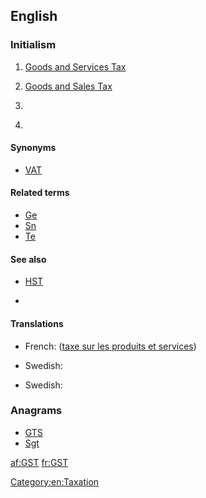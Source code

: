 ==English==

===Initialism===
{{rfc-header|Initialism}}
{{head|en|initialism}}

# {{context|taxation|lang=en}} [[goods and services tax|Goods and Services Tax]] {{qualifier|Australia, New Zealand, Canada}}
# {{context|taxation|lang=en}} [[goods and sales tax|Goods and Sales Tax]] {{qualifier|state of Victoria in Australia, formerly in Canada, was planned in Hong Kong}}
# {{context|lang=en|electronics}} {{abbreviation of|lang=en|Ge2Sb2Te5}} 
# {{context|lang=en|electronics}} {{initialism of|lang=en|GeSbTe}} {{gloss|[[germanium-antimony-tellurium]]}}

====Synonyms====
* {{sense|taxation}} [[VAT]]

====Related terms====
{{sense|electronics}}
* [[Ge]] {{gloss|[[germanium]]}}
* [[Sn]] {{gloss|[[antimony]]}}
* [[Te]] {{gloss|[[tellurium]]}}

====See also====
* {{sense|taxation}} [[HST]]
* {{sense|electronics}} {{pedia|lang=en|GeSbTe}}

====Translations====
{{trans-top|Goods and Services Tax}}
* French: {{t+|fr|TPS}} ([[taxe sur les produits et services]])
{{trans-mid}}
* Swedish: {{t+|sv|moms}}
{{trans-bottom}}

{{trans-top|Goods and Sales Tax}}
{{trans-mid}}
* Swedish: {{t+|sv|moms}}
{{trans-bottom}}

{{checktrans-top}}
{{trans-bottom}}

===Anagrams===
* [[GTS#English|GTS]]
* [[Sgt#English|Sgt]]

[[Category:en:Taxation]]

[[af:GST]]
[[fr:GST]]